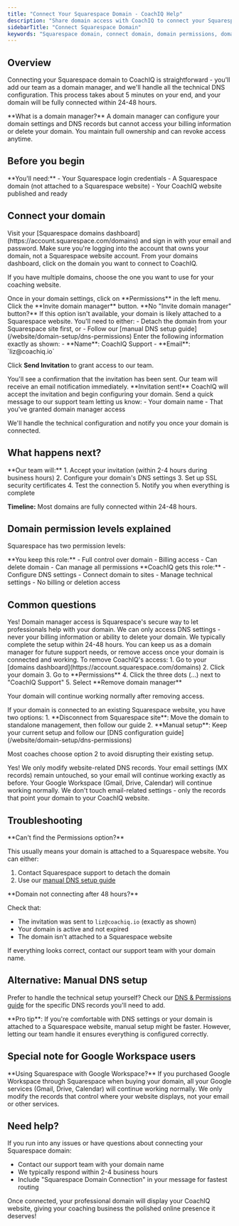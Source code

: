 ```yaml
---
title: "Connect Your Squarespace Domain - CoachIQ Help"
description: "Share domain access with CoachIQ to connect your Squarespace domain. Simple permission setup lets our team handle the technical configuration."
sidebarTitle: "Connect Squarespace Domain"
keywords: "Squarespace domain, connect domain, domain permissions, domain manager, CoachIQ Squarespace"
---
```


## Overview

Connecting your Squarespace domain to CoachIQ is straightforward - you'll add our team as a domain manager, and we'll handle all the technical DNS configuration. This process takes about 5 minutes on your end, and your domain will be fully connected within 24-48 hours.

<Info>
**What is a domain manager?** 
A domain manager can configure your domain settings and DNS records but cannot access your billing information or delete your domain. You maintain full ownership and can revoke access anytime.
</Info>

## Before you begin

<Note>
**You'll need:**
- Your Squarespace login credentials
- A Squarespace domain (not attached to a Squarespace website)
- Your CoachIQ website published and ready
</Note>

## Connect your domain

<Steps>
<Step title="Log in to Squarespace">
Visit your [Squarespace domains dashboard](https://account.squarespace.com/domains) and sign in with your email and password.

<Tip>
Make sure you're logging into the account that owns your domain, not a Squarespace website account.
</Tip>
</Step>

<Step title="Select your domain">
From your domains dashboard, click on the domain you want to connect to CoachIQ.

If you have multiple domains, choose the one you want to use for your coaching website.
</Step>

<Step title="Navigate to Permissions">
Once in your domain settings, click on **Permissions** in the left menu.

</Step>

<Step title="Invite domain manager">
Click the **Invite domain manager** button.

<Warning>
**No "Invite domain manager" button?**
If this option isn't available, your domain is likely attached to a Squarespace website. You'll need to either:
- Detach the domain from your Squarespace site first, or
- Follow our [manual DNS setup guide](/website/domain-setup/dns-permissions)
</Warning>
</Step>

<Step title="Add CoachIQ team">
Enter the following information exactly as shown:
- **Name**: CoachIQ Support
- **Email**: `liz@coachiq.io`

Click **Send Invitation** to grant access to our team.
</Step>

<Step title="Confirmation">
You'll see a confirmation that the invitation has been sent. Our team will receive an email notification immediately.

<Check>
**Invitation sent!** CoachIQ will accept the invitation and begin configuring your domain.
</Check>
</Step>

<Step title="Notify CoachIQ support">
Send a quick message to our support team letting us know:
- Your domain name
- That you've granted domain manager access

We'll handle the technical configuration and notify you once your domain is connected.
</Step>
</Steps>

## What happens next?

<Info>
**Our team will:**
1. Accept your invitation (within 2-4 hours during business hours)
2. Configure your domain's DNS settings
3. Set up SSL security certificates
4. Test the connection
5. Notify you when everything is complete

**Timeline:** Most domains are fully connected within 24-48 hours.
</Info>

## Domain permission levels explained

Squarespace has two permission levels:

<CardGroup cols={2}>
<Card title="Domain Owner" icon="crown">
  **You keep this role:**
  - Full control over domain
  - Billing access
  - Can delete domain
  - Can manage all permissions
</Card>

<Card title="Domain Manager" icon="user-gear">
  **CoachIQ gets this role:**
  - Configure DNS settings
  - Connect domain to sites
  - Manage technical settings
  - No billing or deletion access
</Card>
</CardGroup>

## Common questions

<AccordionGroup>
<Accordion title="Is sharing access safe?">
Yes! Domain manager access is Squarespace's secure way to let professionals help with your domain. We can only access DNS settings - never your billing information or ability to delete your domain.
</Accordion>

<Accordion title="How long do you need access?">
We typically complete the setup within 24-48 hours. You can keep us as a domain manager for future support needs, or remove access once your domain is connected and working.
</Accordion>

<Accordion title="How do I remove access later?">
To remove CoachIQ's access:
1. Go to your [domains dashboard](https://account.squarespace.com/domains)
2. Click your domain
3. Go to **Permissions**
4. Click the three dots (...) next to "CoachIQ Support"
5. Select **Remove domain manager**

Your domain will continue working normally after removing access.
</Accordion>

<Accordion title="My domain is attached to a Squarespace website. What do I do?">
If your domain is connected to an existing Squarespace website, you have two options:
1. **Disconnect from Squarespace site**: Move the domain to standalone management, then follow our guide
2. **Manual setup**: Keep your current setup and follow our [DNS configuration guide](/website/domain-setup/dns-permissions)

Most coaches choose option 2 to avoid disrupting their existing setup.
</Accordion>

<Accordion title="Will my email still work?">
Yes! We only modify website-related DNS records. Your email settings (MX records) remain untouched, so your email will continue working exactly as before.
</Accordion>

<Accordion title="What if I have Google Workspace through Squarespace?">
Your Google Workspace (Gmail, Drive, Calendar) will continue working normally. We don't touch email-related settings - only the records that point your domain to your CoachIQ website.
</Accordion>
</AccordionGroup>

## Troubleshooting

<Warning>
**Can't find the Permissions option?**

This usually means your domain is attached to a Squarespace website. You can either:
1. Contact Squarespace support to detach the domain
2. Use our [manual DNS setup guide](/website/domain-setup/dns-permissions)
</Warning>

<Warning>
**Domain not connecting after 48 hours?**

Check that:
- The invitation was sent to `liz@coachiq.io` (exactly as shown)
- Your domain is active and not expired
- The domain isn't attached to a Squarespace website

If everything looks correct, contact our support team with your domain name.
</Warning>

## Alternative: Manual DNS setup

Prefer to handle the technical setup yourself? Check our [DNS & Permissions guide](/website/domain-setup/dns-permissions) for the specific DNS records you'll need to add.

<Tip>
**Pro tip**: If you're comfortable with DNS settings or your domain is attached to a Squarespace website, manual setup might be faster. However, letting our team handle it ensures everything is configured correctly.
</Tip>

## Special note for Google Workspace users

<Info>
**Using Squarespace with Google Workspace?**
If you purchased Google Workspace through Squarespace when buying your domain, all your Google services (Gmail, Drive, Calendar) will continue working normally. We only modify the records that control where your website displays, not your email or other services.
</Info>

## Need help?

If you run into any issues or have questions about connecting your Squarespace domain:
- Contact our support team with your domain name
- We typically respond within 2-4 business hours
- Include "Squarespace Domain Connection" in your message for fastest routing

Once connected, your professional domain will display your CoachIQ website, giving your coaching business the polished online presence it deserves!